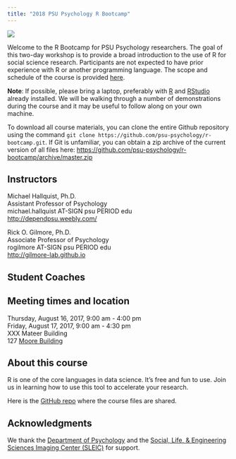 ```yaml
---
title: "2018 PSU Psychology R Bootcamp"
---
```


![](https://www.r-project.org/Rlogo.png)

Welcome to the R Bootcamp for PSU Psychology researchers. The goal of this two-day workshop is to provide a broad introduction to the use of R for social science research. Participants are not expected to have prior experience with R or another programming language. The scope and schedule of the course is provided [here](https://psu-psychology.github.io/r-bootcamp/schedule.html).

**Note**: If possible, please bring a laptop, preferably with [R](https://cran.r-project.org) and [RStudio](https://www.rstudio.com/products/rstudio/download/) already installed. We will be walking through a number of demonstrations during the course and it may be useful to follow along on your own machine.

To download all course materials, you can clone the entire Github repository using the command ```git clone https://github.com/psu-psychology/r-bootcamp.git```. If Git is unfamiliar, you can obtain a zip archive of the current version of all files here: <https://github.com/psu-psychology/r-bootcamp/archive/master.zip>

## Instructors

Michael Hallquist, Ph.D.</br>
Assistant Professor of Psychology</br>
michael.hallquist AT-SIGN psu PERIOD edu</br>
[http://dependpsu.weebly.com/](http://dependpsu.weebly.com/)</br>

Rick O. Gilmore, Ph.D.</br>
Associate Professor of Psychology</br>
rogilmore AT-SIGN psu PERIOD edu</br>
[http://gilmore-lab.github.io](http://gilmore-lab.github.io)</br>

## Student Coaches

<!-- Daniel Albohn</br> -->
<!-- dna5021 AT-SIGN psu PERIOD edu</br> -->

<!-- Alicia Vallorani</br> -->
<!-- auv27 AT-SIGN psu PERIOD edu</br> -->

## Meeting times and location

Thursday, August 16, 2017, 9:00 am - 4:00 pm</br>
Friday, August 17, 2017, 9:00 am - 4:30 pm</br>
XXX Mateer Building</br>
127 [Moore Building](http://www.psumap.com/#Moore)

## About this course

R is one of the core languages in data science. It's free and fun to use. Join us in learning how to use this tool to accelerate your research.

Here is the [GitHub repo](https://github.com/psu-psychology/r-bootcamp/) where the course files are shared.

## Acknowledgments

We thank the [Department of Psychology](http://psych.la.psu.edu) and the [Social, Life, & Engineering Sciences Imaging Center (SLEIC)](http://imaging.psu.edu) for support.